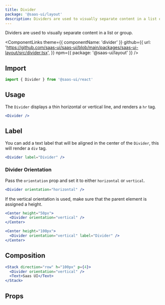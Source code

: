 ```yaml
---
title: Divider
package: '@saas-ui/layout'
description: Dividers are used to visually separate content in a list or group.
---
```


Dividers are used to visually separate content in a list or group.

<ComponentLinks
  theme={{ componentName: 'divider' }}
  github={{
    url: 'https://github.com/saas-ui/saas-ui/blob/main/packages/saas-ui-layout/src/divider.tsx',
  }}
  npm={{ package: '@saas-ui/layout' }}
/>

## Import

```js
import { Divider } from '@saas-ui/react'
```

## Usage

The `Divider` displays a thin horizontal or vertical line, and renders a `hr`
tag.

```jsx
<Divider />
```

## Label

You can add a text label that will be aligned in the center of the `Divider`,
this will render a `div` tag.

```jsx
<Divider label="Divider" />
```

### Divider Orientation

Pass the `orientation` prop and set it to either `horizontal` or `vertical`.

```jsx
<Divider orientation="horizontal" />
```

If the vertical orientation is used, make sure that the parent element is
assigned a height.

```jsx
<Center height="50px">
  <Divider orientation="vertical" />
</Center>
```

```jsx
<Center height="100px">
  <Divider orientation="vertical" label="Divider" />
</Center>
```

## Composition

```jsx
<Stack direction="row" h="100px" p={4}>
  <Divider orientation="vertical" />
  <Text>Saas UI</Text>
</Stack>
```

## Props

<PropsTable of="Divider" />
